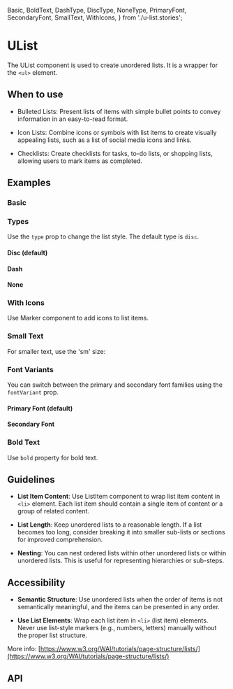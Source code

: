 
  Basic,
  BoldText,
  DashType,
  DiscType,
  NoneType,
  PrimaryFont,
  SecondaryFont,
  SmallText,
  WithIcons,
} from './u-list.stories';

<Meta of={UList} />

# UList

The UList component is used to create unordered lists. It is a wrapper for the `<ul>` element.

## When to use

- Bulleted Lists: Present lists of items with simple bullet points to convey information in an easy-to-read format.

- Icon Lists: Combine icons or symbols with list items to create visually appealing lists, such as a list of social
  media icons and links.

- Checklists: Create checklists for tasks, to-do lists, or shopping lists, allowing users to mark items as completed.

## Examples

### Basic

<Canvas of={Basic} />

### Types

Use the `type` prop to change the list style. The default type is `disc`.

#### Disc (default)

<Canvas of={DiscType} />

#### Dash

<Canvas of={DashType} />

#### None

<Canvas of={NoneType} />

### With Icons

Use Marker component to add icons to list items.

<Canvas of={WithIcons} />

### Small Text

For smaller text, use the 'sm' size:

<Canvas of={SmallText} />

### Font Variants

You can switch between the primary and secondary font families using the `fontVariant` prop.

#### Primary Font (default)

<Canvas of={PrimaryFont} />

#### Secondary Font

<Canvas of={SecondaryFont} />

### Bold Text

Use `bold` property for bold text.

<Canvas of={BoldText} />

## Guidelines

- **List Item Content**: Use ListItem component to wrap list item content in `<li>` element. Each list item should contain
  a single item of content or a group of related content.

- **List Length**: Keep unordered lists to a reasonable length. If a list becomes too long, consider breaking it into smaller
  sub-lists or sections for improved comprehension.

- **Nesting**: You can nest ordered lists within other unordered lists or within unordered lists. This is useful
  for representing hierarchies or sub-steps.

## Accessibility

- **Semantic Structure**: Use unordered lists when the order of items is not semantically meaningful, and the items can be
  presented in any order.

- **Use List Elements**: Wrap each list item in `<li>` (list item) elements. Never use list-style markers (e.g., numbers,
  letters) manually without the proper list structure.

More info: [https://www.w3.org/WAI/tutorials/page-structure/lists/](https://www.w3.org/WAI/tutorials/page-structure/lists/)

## API

<ArgTypes />

